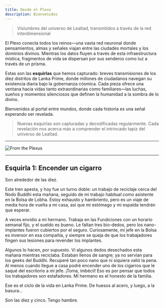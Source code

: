 ```yaml
---
title: Desde el Plexo
description: Bienvenidos
---
```


> Vislumbres del universo de Lealtad, transmitidos a través de la red interdimensional

El Plexo conecta todos los reinos—una vasta red neuronal donde pensamientos, almas y señales viajan entre las ciudades mortales y los dominios divinos. Mientras los datos fluyen a través de esta infraestructura mística, fragmentos de vida se dispersan por sus senderos como luz a través de un prisma.

Estas son las **esquirlas** que hemos capturado: breves transmisiones de los diez distritos de Lanka Prime, donde millones de ciudadanos navegan su existencia diaria bajo la gobernanza cósmica. Cada pieza ofrece una ventana hacia vidas tanto extraordinarias como familiares—las luchas, sueños y momentos silenciosos que definen la humanidad a la sombra de lo divino.

Bienvenidos al portal entre mundos, donde cada historia es una señal esperando ser revelada.

> Nuevas esquirlas son capturadas y decodificadas regularmente. Cada revelación nos acerca más a comprender el intrincado tapiz del universo de Lealtad.

---

<Image 
    src="/images/from-the-plexus.png" 
    alt="From the Plexus"
    width={1018} 
    height={846} 
    className="mx-auto"
/>

---

## Esquirla 1: Encender un cigarro

Son alrededor de las diez.

Este tren apesta, y hoy fue un turno doble: un trabajo de reciclaje cerca del Nodo Buddhi esta mañana, seguido de mi trabajo habitual como asistente en la Bolsa de Lobha. Estoy exhausto y hambriento, pero es un viaje de media hora de vuelta a mi casa, así que mi estómago y mi espalda tendrán que esperar.

A veces envidio a mi hermano. Trabaja en las Fundiciones con un horario semanal fijo, y el sueldo es bueno. Le faltan tres bio-dedos, pero los nano-implantes fueron cubiertos por el seguro. Curiosamente, mi jefe en la Bolsa es inversor en esa compañía, y siempre se queja de que los trabajadores fingen sus lesiones para revender los implantes.

Algunos lo hacen, por supuesto. Vi algunos dedos desechados esta mañana mientras reciclaba. Estaban llenos de sangre; ya no servían para los geeks del Buddhi. Recuperé tan poco nano que ni siquiera valió la pena. Al menos cuando llegue a casa podré encender uno de los cigarros que le saqué del escritorio a mi jefe. ¡Toma, imbécil! Eso es por pensar que todos los trabajadores son estafadores. Mi hermano es el honesto de la familia.

Ese es el ciclo de la vida en Lanka Prime. De huesos al acero, y luego, a la basura...

Son las diez y cinco. Tengo hambre.